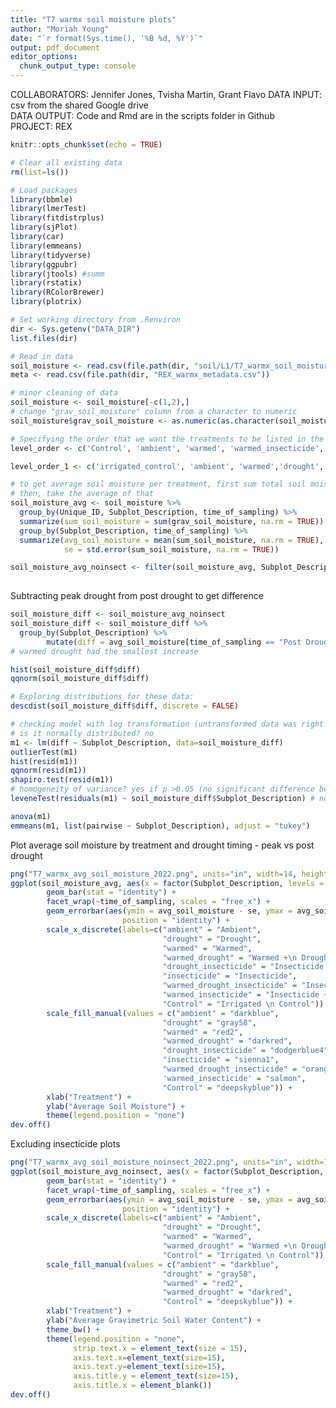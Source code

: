 ```yaml
---
title: "T7 warmx soil moisture plots"
author: "Moriah Young"
date: "`r format(Sys.time(), '%B %d, %Y')`"
output: pdf_document
editor_options: 
  chunk_output_type: console
---
```


COLLABORATORS: Jennifer Jones, Tvisha Martin, Grant Flavo
DATA INPUT:  csv from the shared Google drive  
DATA OUTPUT: Code and Rmd are in the scripts folder in Github  
PROJECT: REX

```r
knitr::opts_chunk$set(echo = TRUE)
```

```r
# Clear all existing data
rm(list=ls())

# Load packages
library(bbmle)
library(lmerTest)
library(fitdistrplus)
library(sjPlot)
library(car)
library(emmeans)
library(tidyverse)
library(ggpubr)
library(jtools) #summ 
library(rstatix)
library(RColorBrewer)
library(plotrix)

# Set working directory from .Renviron
dir <- Sys.getenv("DATA_DIR")
list.files(dir)

# Read in data
soil_moisture <- read.csv(file.path(dir, "soil/L1/T7_warmx_soil_moisture_2022_L1.csv"))
meta <- read.csv(file.path(dir, "REX_warmx_metadata.csv"))

# minor cleaning of data
soil_moisture <- soil_moisture[-c(1,2),]
# change "grav_soil_moisture" column from a character to numeric
soil_moisture$grav_soil_moisture <- as.numeric(as.character(soil_moisture$grav_soil_moisture)) 

# Specifying the order that we want the treatments to be listed in the figures 
level_order <- c('Control', 'ambient', 'warmed', 'warmed_insecticide', 'insecticide', 'drought', 'warmed_drought', 'drought_insecticide', 'warmed_drought_insecticide')

level_order_1 <- c('irrigated_control', 'ambient', 'warmed','drought','warmed_drought')

```


```r
# to get average soil moisture per treatment, first sum total soil moisture per plot
# then, take the average of that
soil_moisture_avg <- soil_moisture %>%
  group_by(Unique_ID, Subplot_Description, time_of_sampling) %>% 
  summarize(sum_soil_moisture = sum(grav_soil_moisture, na.rm = TRUE)) %>% # summing soil moisture per plot
  group_by(Subplot_Description, time_of_sampling) %>%
  summarize(avg_soil_moisture = mean(sum_soil_moisture, na.rm = TRUE), # taking avg biomass of each treatment
            se = std.error(sum_soil_moisture, na.rm = TRUE))

soil_moisture_avg_noinsect <- filter(soil_moisture_avg, Subplot_Description%in%c("Control", "warmed", "ambient", "drought", "warmed_drought")) 
        
```

Subtracting peak drought from post drought to get difference
```r
soil_moisture_diff <- soil_moisture_avg_noinsect
soil_moisture_diff <- soil_moisture_diff %>%
  group_by(Subplot_Description) %>%
        mutate(diff = avg_soil_moisture[time_of_sampling == "Post Drought"] - avg_soil_moisture[time_of_sampling == "Peak Drought"])
# warmed drought had the smallest increase

hist(soil_moisture_diff$diff)
qqnorm(soil_moisture_diff$diff)

# Exploring distributions for these data:
descdist(soil_moisture_diff$diff, discrete = FALSE)

# checking model with log transformation (untransformed data was right skewed)
# is it normally distributed? no
m1 <- lm(diff ~ Subplot_Description, data=soil_moisture_diff)
outlierTest(m1)
hist(resid(m1))
qqnorm(resid(m1))
shapiro.test(resid(m1))
# homogeneity of variance? yes if p >0.05 (no significant difference between the group variances)
leveneTest(residuals(m1) ~ soil_moisture_diff$Subplot_Description) # no but it's close

anova(m1)
emmeans(m1, list(pairwise ~ Subplot_Description), adjust = "tukey")

```

Plot average soil moisture by treatment and drought timing - peak vs post drought
```r
png("T7_warmx_avg_soil_moisture_2022.png", units="in", width=14, height=8, res=300)
ggplot(soil_moisture_avg, aes(x = factor(Subplot_Description, levels = level_order), y = avg_soil_moisture, fill = Subplot_Description)) +
        geom_bar(stat = "identity") +
        facet_wrap(~time_of_sampling, scales = "free_x") +
        geom_errorbar(aes(ymin = avg_soil_moisture - se, ymax = avg_soil_moisture + se), width = 0.2,
                         position = "identity") +
        scale_x_discrete(labels=c("ambient" = "Ambient",
                                  "drought" = "Drought",
                                  "warmed" = "Warmed",
                                  "warmed_drought" = "Warmed +\n Drought",
                                  "drought_insecticide" = "Insecticide +\n Drought", 
                                  "insecticide" = "Insecticide", 
                                  "warmed_drought_insecticide" = "Insecticide +\n Warmed +\n Drought", 
                                  "warmed_insecticide" = "Insecticide +\n Warmed",
                                  "Control" = "Irrigated \n Control")) +
        scale_fill_manual(values = c("ambient" = "darkblue",
                                  "drought" = "gray58",
                                  "warmed" = "red2",
                                  "warmed_drought" = "darkred",
                                  "drought_insecticide" = "dodgerblue4", 
                                  "insecticide" = "sienna1", 
                                  "warmed_drought_insecticide" = "orangered", 
                                  'warmed_insecticide' = "salmon",
                                  "Control" = "deepskyblue")) +
        xlab("Treatment") +
        ylab("Average Soil Moisture") +
        theme(legend.position = "none")
dev.off()
```

Excluding insecticide plots
```r
png("T7_warmx_avg_soil_moisture_noinsect_2022.png", units="in", width=12, height=8, res=300)
ggplot(soil_moisture_avg_noinsect, aes(x = factor(Subplot_Description, levels = level_order), y = avg_soil_moisture, fill = Subplot_Description)) +
        geom_bar(stat = "identity") +
        facet_wrap(~time_of_sampling, scales = "free_x") +
        geom_errorbar(aes(ymin = avg_soil_moisture - se, ymax = avg_soil_moisture + se), width = 0.2,
                         position = "identity") +
        scale_x_discrete(labels=c("ambient" = "Ambient",
                                  "drought" = "Drought",
                                  "warmed" = "Warmed",
                                  "warmed_drought" = "Warmed +\n Drought",
                                  "Control" = "Irrigated \n Control")) +
        scale_fill_manual(values = c("ambient" = "darkblue",
                                  "drought" = "gray58",
                                  "warmed" = "red2",
                                  "warmed_drought" = "darkred",
                                  "Control" = "deepskyblue")) +
        xlab("Treatment") +
        ylab("Average Gravimetric Soil Water Content") +
        theme_bw() +
        theme(legend.position = "none",
              strip.text.x = element_text(size = 15),
              axis.text.x=element_text(size=15),
              axis.text.y=element_text(size=15),
              axis.title.y = element_text(size=15),
              axis.title.x = element_blank())
dev.off()
```


